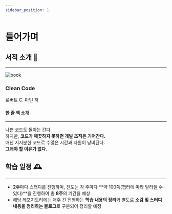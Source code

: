```yaml
---
sidebar_position: 1
---
```


# 들어가며

## 서적 소개 📖

---

<div style={{ display: "flex", gap: "30px" }}>
  <img src="/img/favicon.jpeg" alt="book" />
  <div
    style={{
      display: "flex",
      justifyContent: "center",
      flexDirection: "column",
      gap: "5px",
    }}
  >
    <h3>Clean Code</h3>
    <p>로버트 C. 마틴 저</p>
    <div>
      <h4 style={{ marginBottom: "4px" }}>한 줄 책 소개</h4>
      <hr />
      <p>
        나쁜 코드도 돌아는 간다. <br />
        하지만, <strong>코드가 깨끗하지 못하면 개발 조직은 기어간다.</strong>
        <br />
        매년 지저분한 코드로 수많은 시간과 자원이 낭비된다.
        <br />
        <strong>그래야 할 이유가 없다.</strong>
      </p>
    </div>
  </div>
</div>

## 학습 일정 🕰️

---

- **2주**마다 스터디를 진행하며, 진도는 각 주마다 **약 100쪽(챕터에 따라 달라질 수 있다)**을 진행하여 총 **8주**의 기간을 예상
- 해당 레포지토리에는 매주 간 진행하는 **학습 내용의 정리**와 별도로 **소감 및 스터디 내용을 정리하는 블로그**로 구분되어 정리할 예정
